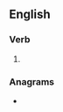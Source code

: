 ==English==

===Verb===
{{head|en|verb form}}

# {{en-third-person singular of|enchain}}

===Anagrams===
* {{anagrams|en|a=acehinns|Sinanché|inhances}}